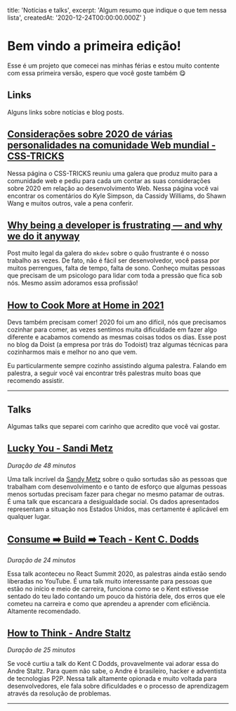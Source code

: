 
  title: 'Notícias e talks',
  excerpt: 'Algum resumo que indique o que tem nessa lista',
  createdAt: '2020-12-24T00:00:00.000Z'
}

# Bem vindo a primeira edição!

Esse é um projeto que comecei nas minhas férias e estou muito contente com essa primeira versão, espero que você goste também 😋

## Links

Alguns links sobre notícias e blog posts.

## [Considerações sobre 2020 de várias personalidades na comunidade Web mundial - CSS-TRICKS](https://css-tricks.com/category/2020-end-of-year-thoughts/)

Nessa página o CSS-TRICKS reuniu uma galera que produz muito para a comunidade web e pediu para cada um contar as suas considerações sobre 2020 em relação ao desenvolvimento Web. Nessa página você vai encontrar os comentários do Kyle Simpson, da Cassidy Williams, do Shawn Wang e muitos outros, vale a pena conferir.

## [Why being a developer is frustrating — and why we do it anyway](https://mkdev.me/en/posts/why-being-a-developer-is-frustrating-and-why-we-do-it-anyway)

Post muito legal da galera do `mkdev` sobre o quão frustrante é o nosso trabalho as vezes. De fato, não é fácil ser desenvolvedor, você passa por muitos perrengues, falta de tempo, falta de sono. Conheço muitas pessoas que precisam de um psicologo para lidar com toda a pressão que fica sob nós. Mesmo assim adoramos essa profissão!

## [How to Cook More at Home in 2021](https://blog.doist.com/cooking-at-home/)

Devs também precisam comer! 2020 foi um ano difícil, nós que precisamos cozinhar para comer, as vezes sentimos muita dificuldade em fazer algo diferente e acabamos comendo as mesmas coisas todos os dias. Esse post no blog da Doist (a empresa por trás do Todoist) traz algumas técnicas para cozinharmos mais e melhor no ano que vem.

Eu particularmente sempre cozinho assistindo alguma palestra. Falando em palestra, a seguir você vai encontrar três palestras muito boas que recomendo assistir.

---

## Talks

Algumas talks que separei com carinho que acredito que você vai gostar.

## [Lucky You - Sandi Metz](https://www.youtube.com/watch?v=c5WWTvHB_sA)

_Duração de 48 minutos_

Uma talk incrível da [Sandy Metz](https://sandimetz.com/) sobre o quão sortudas são as pessoas que trabalham com desenvolvimento e o tanto de esforço que algumas pessoas menos sortudas precisam fazer para chegar no mesmo patamar de outras. É uma talk que escancara a desigualdade social. Os dados apresentados representam a situação nos Estados Unidos, mas certamente é aplicável em qualquer lugar.


## [Consume ➡️ Build ➡️ Teach - Kent C. Dodds](https://www.youtube.com/watch?v=yUcd_gXByoQ)

_Duração de 24 minutos_

Essa talk aconteceu no React Summit 2020, as palestras ainda estão sendo liberadas no YouTube. É uma talk muito interessante para pessoas que estão no início e meio de carreira, funciona como se o Kent estivesse sentado do teu lado contando um pouco da história dele, dos erros que ele cometeu na carreira e como que aprendeu a aprender com eficiência. Altamente recomendado.

## [How to Think - Andre Staltz](https://www.youtube.com/watch?v=_fB8GRotdrc)

_Duração de 25 minutos_

Se você curtiu a talk do Kent C Dodds, provavelmente vai adorar essa do Andre Staltz. Para quem não sabe, o Andre é brasileiro, hacker e adventista de tecnologias P2P. Nessa talk altamente opionada e muito voltada para desenvolvedores, ele fala sobre dificuldades e o processo de aprendizagem através da resolução de problemas.

---


